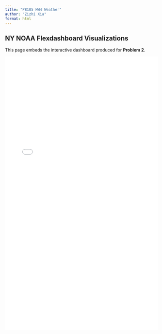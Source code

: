 ```yaml
---
title: "P8105 HW4 Weather"
author: "Zizhi Xia"
format: html
---
```


## NY NOAA Flexdashboard Visualizations

This page embeds the interactive dashboard produced for **Problem 2**.

<iframe src="dashboard.html" width="100%" height="900" style="border:0;">

</iframe>
